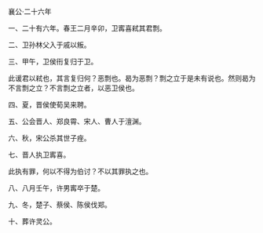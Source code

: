

襄公·二十六年

一、二十有六年。春王二月辛卯，卫寗喜弒其君剽。

二、卫孙林父入于戚以叛。

三、甲午，卫侯衎复归于卫。

此谖君以弒也，其言复归何？恶剽也。曷为恶剽？剽之立于是未有说也。然则曷为不言剽之立？不言剽之立者，以恶卫侯也。

四、夏，晋侯使荀吴来聘。

五、公会晋人、郑良霄、宋人、曹人于澶渊。

六、秋，宋公杀其世子痤。

七、晋人执卫寗喜。

此执有罪，何以不得为伯讨？不以其罪执之也。

八、八月壬午，许男寗卒于楚。

九、冬，楚子、蔡侯、陈侯伐郑。

十、葬许灵公。

